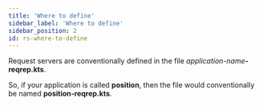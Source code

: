 ```yaml
---
title: 'Where to define'
sidebar_label: 'Where to define'
sidebar_position: 2
id: rs-where-to-define
---
```


Request servers are conventionally defined in the file _application-name_**-reqrep.kts**. 

So, if your application is called **position**, then the file would conventionally be named **position-reqrep.kts**.


